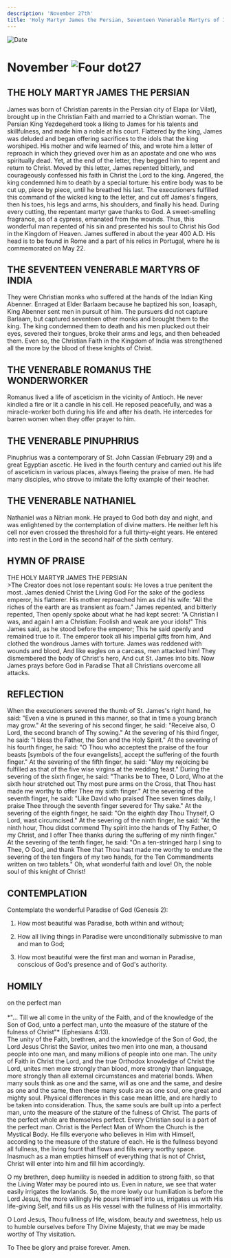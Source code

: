 ```yaml
---
description: 'November 27th'
title: 'Holy Martyr James the Persian, Seventeen Venerable Martyrs of India, Venerable Romanus the Wonderworker, St. Pinuphrius, St. Nathaniel'
---
```


<CustomPaginator />
<RunningHead />

<Image src="/title-imprint.png" height={68} width={50} alt="Date" className="title-imprint"/>

# <div id="date">November <Image className="four-dot" src="/four-dot.png" height={15} width={15} alt="Four dot" />27</div>

## THE HOLY MARTYR JAMES THE PERSIAN

James was born of Christian parents in the Persian city of Elapa (or Vilat), brought up in the Christian Faith and married to a Christian woman. The Persian King Yezdegeherd took a liking to James for his talents and skillfulness, and made him a noble at his court. Flattered by the king, James was deluded and began offering sacrifices to the idols that the king worshiped. His mother and wife learned of this, and wrote him a letter of reproach in which they grieved over him as an apostate and one who was spiritually dead. Yet, at the end of the letter, they begged him to repent and return to Christ. Moved by this letter, James repented bitterly, and courageously confessed his faith in Christ the Lord to the king. Angered, the king condemned him to death by a special torture: his entire body was to be cut up, piece by piece, until he breathed his last. The executioners fulfilled this command of the wicked king to the letter, and cut off James's fingers, then his toes, his legs and arms, his shoulders, and finally his head. During every cutting, the repentant martyr gave thanks to God. A sweet-smelling fragrance, as of a cypress, emanated from the wounds. Thus, this wonderful man repented of his sin and presented his soul to Christ his God in the Kingdom of Heaven. James suffered in about the year 400 A.D. His head is to be found in Rome and a part of his relics in Portugal, where he is commemorated on May 22.

## THE SEVENTEEN VENERABLE MARTYRS OF INDIA

They were Christian monks who suffered at the hands of the Indian King Abenner. Enraged at Elder Barlaam because he baptized his son, Ioasaph, King Abenner sent men in pursuit of him. The pursuers did not capture Barlaam, but captured seventeen other monks and brought them to the king. The king condemned them to death and his men plucked out their eyes, severed their tongues, broke their arms and legs, and then beheaded them. Even so, the Christian Faith in the Kingdom of India was strengthened all the more by the blood of these knights of Christ.

## THE VENERABLE ROMANUS THE WONDERWORKER

Romanus lived a life of asceticism in the vicinity of Antioch. He never kindled a fire or lit a candle in his cell. He reposed peacefully, and was a miracle-worker both during his life and after his death. He intercedes for barren women when they offer prayer to him.

## THE VENERABLE PINUPHRIUS

Pinuphrius was a contemporary of St. John Cassian (February 29) and a great Egyptian ascetic. He lived in the fourth century and carried out his life of asceticism in various places, always fleeing the praise of men. He had many disciples, who strove to imitate the lofty example of their teacher.

## THE VENERABLE NATHANIEL

Nathaniel was a Nitrian monk. He prayed to God both day and night, and was enlightened by the contemplation of divine matters. He neither left his cell nor even crossed the threshold for a full thirty-eight years. He entered into rest in the Lord in the second half of the sixth century.


## HYMN OF PRAISE
<div style={{textAlign:'center', color:'crimson', fontWeight:'bold'}}>
THE HOLY MARTYR JAMES THE PERSIAN
</div>
>The Creator does not lose repentant souls:  
He loves a true penitent the most.  
James denied Christ the Living God  
For the sake of the godless emperor, his flatterer.  
His mother reproached him as did his wife:  
“All the riches of the earth are as transient as foam."  
James repented, and bitterly repented,  
Then openly spoke about what he had kept secret:  
“A Christian I was, and again I am a Christian:  
Foolish and weak are your idols!"  
This James said, as he stood before the emperor;  
This he said openly and remained true to it.  
The emperor took all his imperial gifts from him,  
And clothed the wondrous James with torture.  
James was reddened with wounds and blood,  
And like eagles on a carcass, men attacked him!  
They dismembered the body of Christ's hero,  
And cut St. James into bits.  
Now James prays before God in Paradise  
That all Christians overcome all attacks.  


## REFLECTION

When the executioners severed the thumb of St. James's right hand, he said: "Even a vine is pruned in this manner, so that in time a young branch may grow." At the severing of his second finger, he said: "Receive also, O Lord, the second branch of Thy sowing." At the severing of his third finger, he said: "I bless the Father, the Son and the Holy Spirit." At the severing of his fourth finger, he said: "O Thou who acceptest the praise of the four beasts [symbols of the four evangelists], accept the suffering of the fourth finger." At the severing of the fifth finger, he said: "May my rejoicing be fulfilled as that of the five wise virgins at the wedding feast." During the severing of the sixth finger, he said: "Thanks be to Thee, O Lord, Who at the sixth hour stretched out Thy most pure arms on the Cross, that Thou hast made me worthy to offer Thee my sixth finger." At the severing of the seventh finger, he said: "Like David who praised Thee seven times daily, I praise Thee through the seventh finger severed for Thy sake." At the severing of the eighth finger, he said: "On the eighth day Thou Thyself, O Lord, wast circumcised." At the severing of the ninth finger, he said: "At the ninth hour, Thou didst commend Thy spirit into the hands of Thy Father, O my Christ, and I offer Thee thanks during the suffering of my ninth finger." At the severing of the tenth finger, he said: "On a ten-stringed harp I sing to Thee, O God, and thank Thee that Thou hast made me worthy to endure the severing of the ten fingers of my two hands, for the Ten Commandments written on two tablets." Oh, what wonderful faith and love! Oh, the noble soul of this knight of Christ!


## CONTEMPLATION

Contemplate the wonderful Paradise of God (Genesis 2):

1. How most beautiful was Paradise, both within and without;

2. How all living things in Paradise were unconditionally submissive to man and man to God;

3. How most beautiful were the first man and woman in Paradise, conscious of God's presence and of God's authority.


## HOMILY
<div style={{textAlign:'center', color:'crimson', fontWeight:'bold'}}>
on the perfect man
</div>
<br />
<div style={{textAlign:'right'}}>
*"… Till we all come in the unity of the Faith, and of the knowledge of the Son of God, unto a perfect man, unto the measure of the stature of the fulness of Christ"* (Ephesians 4:13).
</div>
The unity of the Faith, brethren, and the knowledge of the Son of God, the Lord Jesus Christ the Savior, unites two men into one man, a thousand people into one man, and many millions of people into one man. The unity of Faith in Christ the Lord, and the true Orthodox knowledge of Christ the Lord, unites men more strongly than blood, more strongly than language, more strongly than all external circumstances and material bonds. When many souls think as one and the same, will as one and the same, and desire as one and the same, then these many souls are as one soul, one great and mighty soul. Physical differences in this case mean little, and are hardly to be taken into consideration. Thus, the same souls are built up into a perfect man, unto the measure of the stature of the fulness of Christ. The parts of the perfect whole are themselves perfect. Every Christian soul is a part of the perfect man. Christ is the Perfect Man of Whom the Church is the Mystical Body. He fills everyone who believes in Him with Himself, according to the measure of the stature of each. He is the fullness beyond all fullness, the living fount that flows and fills every worthy space. Inasmuch as a man empties himself of everything that is not of Christ, Christ will enter into him and fill him accordingly.

O my brethren, deep humility is needed in addition to strong faith, so that the Living Water may be poured into us. Even in nature, we see that water easily irrigates the lowlands. So, the more lowly our humiliation is before the Lord Jesus, the more willingly He pours Himself into us, irrigates us with His life-giving Self, and fills us as His vessel with the fullness of His immortality.

O Lord Jesus, Thou fullness of life, wisdom, beauty and sweetness, help us to humble ourselves before Thy Divine Majesty, that we may be made worthy of Thy visitation.

To Thee be glory and praise forever. Amen.

